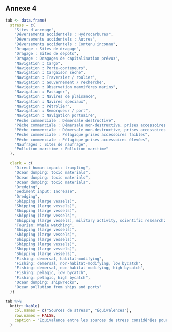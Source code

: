## Annexe 4 {-}

```r
tab <- data.frame(
  stress = c(
    "Sites d'ancrage",
    "Déversements accidentels : Hydrocarbures",
    "Déversements accidentels : Autres",
    "Déversements accidentels : Contenu inconnu",
    "Dragage : Sites de dragage",
    "Dragage : Sites de dépôts",
    "Dragage : Dragages de capitalisation prévus",
    "Navigation : Cargo",
    "Navigation : Porte-conteneurs",
    "Navigation : Cargaison sèche",
    "Navigation : Traversier / roulier",
    "Navigation : Gouvernement / recherche",
    "Navigation : Observation mammifères marins",
    "Navigation : Passager",
    "Navigation : Navires de plaisance",
    "Navigation : Navires spéciaux",
    "Navigation : Pétrolier",
    "Navigation : Remorqueur / port",
    "Navigation : Navigation portuaire",
    "Pêche commerciale : Démersale destructive",
    "Pêche commerciale : Démersale non-destructive, prises accessoires faibles",
    "Pêche commerciale : Démersale non-destructive, prises accessoires élevées",
    "Pêche commerciale : Pélagique prises accessoires faibles",
    "Pêche commerciale : Pélagique prises accessoires élevées",
    "Naufrages : Sites de naufrage",
    "Pollution maritime : Pollution maritime"
  ),

  clark = c(
    "Direct human impact: trampling",
    "Ocean dumping: toxic materials",
    "Ocean dumping: toxic materials",
    "Ocean dumping: toxic materials",
    "Dredging",
    "Sediment input: Increase",
    "Dredging",
    "Shipping (large vessels)",
    "Shipping (large vessels)",
    "Shipping (large vessels)",
    "Shipping (large vessels)",
    "Shipping (large vessels), military activity, scientific research: collecting, scientific research: experiments/surveys",
    "Tourism: Whale watching",
    "Shipping (large vessels)",
    "Shipping (large vessels)",
    "Shipping (large vessels)",
    "Shipping (large vessels)",
    "Shipping (large vessels)",
    "Shipping (large vessels)",
    "Fishing: demersal, habitat-modifying",
    "Fishing: demersal, non-habitat-modifying, low bycatch",
    "Fishing: demersal, non-habitat-modifying, high bycatch",
    "Fishing: pelagic, low bycatch",
    "Fishing: pelagic, high bycatch",
    "Ocean dumping: shipwrecks",
    "Ocean pollution from ships and ports"
  ))

tab %>%
  knitr::kable(
    col.names = c("Sources de stress", "Équivalences"),
    row.names = FALSE,
    caption = "Équivalence entre les sources de stress considérées pour l'évaluation des effets cumulatifs des activités maritimes dans le Saint-Laurent et le Saguenay et celles retrouvées dans la matrice de vulnérabilité des habitats proposée par @clarkemurray2015a."
  )

```
